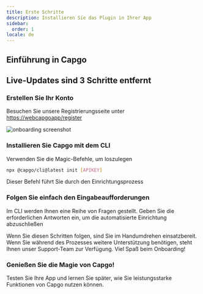 ```yaml
---
title: Erste Schritte
description: Installieren Sie das Plugin in Ihrer App
sidebar:
  order: 1
locale: de
---
```



## Einführung in Capgo
<YouTube id="NzXXKoyhTIo" title="Capgo in 15 min" />

## Live-Updates sind 3 Schritte entfernt

### Erstellen Sie Ihr Konto

Besuchen Sie unsere Registrierungsseite unter [https://webcapgoapp/register](https://webcapgoapp/register)

![onboarding screenshot](/onboardwebp "onboarding screenshot")

### Installieren Sie Capgo mit dem CLI

Verwenden Sie die Magic-Befehle, um loszulegen

```bash
npx @capgo/cli@latest init [APIKEY]
```

Dieser Befehl führt Sie durch den Einrichtungsprozess

### Folgen Sie einfach den Eingabeaufforderungen

Im CLI werden Ihnen eine Reihe von Fragen gestellt. Geben Sie die erforderlichen Antworten ein, um die automatisierte Einrichtung abzuschließen

<Aside type="tip">
  Wenn Sie diesen Schritten folgen, sind Sie im Handumdrehen einsatzbereit. Wenn Sie während des Prozesses weitere Unterstützung benötigen, steht Ihnen unser Support-Team zur Verfügung. Viel Spaß beim Onboarding!
</Aside>

### Genießen Sie die Magie von Capgo!

Testen Sie Ihre App und lernen Sie später, wie Sie leistungsstarke Funktionen von Capgo nutzen können.